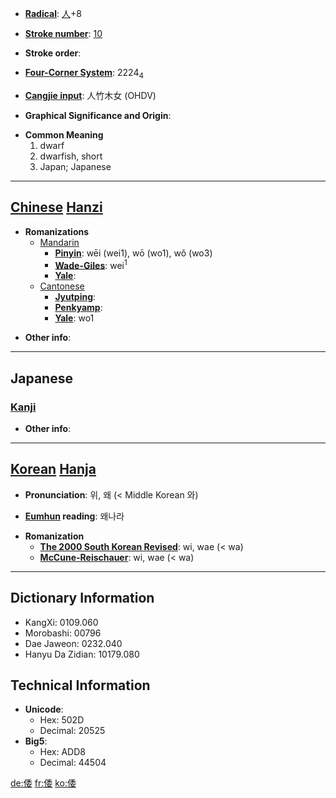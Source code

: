 * '''[[Wiktionary:Chinese radical index| Radical]]''': [[Wiktionary:Chinese radical index 人|人]]+8

* '''[[Wiktionary:Chinese total strokes index|Stroke number]]''': [[Wiktionary:Chinese total strokes index 10|10]]

* '''Stroke order''': 

* '''[[Wiktionary:Chinese four corner index|Four-Corner System]]''': 2224<sub>4</sub>

* '''[[Wiktionary:Chinese Cangjie index|Cangjie input]]''': 人竹木女 (OHDV)

* '''Graphical Significance and Origin''': 

* '''Common Meaning'''
*#dwarf
*# dwarfish, short
*#Japan; Japanese


----

== [[Chinese]] [[Hanzi]] ==

* '''Romanizations'''
** [[Mandarin]]
*** '''[[Pinyin]]''': wēi (wei1), wō (wo1), wǒ (wo3)
*** '''[[Wade-Giles]]''': wei<sup>1</sup>
*** '''[[Yale]]''': 
**[[Cantonese]]
***'''[[Jyutping]]''':
***'''[[Penkyamp]]''': 
***'''[[Yale]]''': wo1

* '''Other info''': 

----

==Japanese==
===[[Kanji]]===
{{kanji|on readings=[[い]] (i) < [[ゐ]] (wi), [[わ]] (wa)
|kun readings=[[したがう]] (shitagau), [[やまと]] (yamato)
}}

* '''Other info''':  

----

== [[Korean]] [[Hanja]] ==

* '''Pronunciation''': 위, 왜 (< Middle Korean 와)

* '''[[Eumhun]] reading''': 왜나라

* '''Romanization'''
** '''[[The 2000 South Korean Revised Romanization|The 2000 South Korean Revised]]''': wi, wae (< wa)
** '''[[McCune-Reischauer]]''': wi, wae (< wa)

----

== Dictionary Information ==

* KangXi: 0109.060
* Morobashi: 00796
* Dae Jaweon: 0232.040
* Hanyu Da Zidian: 10179.080

== Technical Information ==

* '''Unicode''':
** Hex: 502D
** Decimal: 20525
* '''Big5''':
** Hex: ADD8
** Decimal: 44504

[[de:倭]]
[[fr:倭]]
[[ko:倭]]